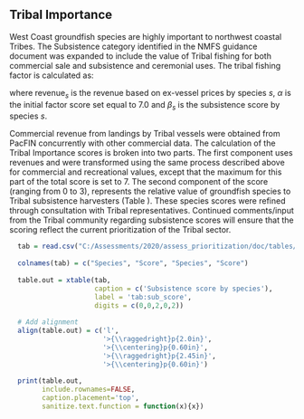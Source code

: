 
## Tribal Importance

West Coast groundfish species are highly important to northwest coastal Tribes. The Subsistence category identified in the NMFS guidance document was expanded to include the value of Tribal fishing for both commercial sale and subsistence and ceremonial uses. The tribal fishing factor is calculated as:
  
  \begin{centering}

$t_{s} = \frac{\alpha}{\text{max}(\text{revenue}_{s})} \text{revenue}_{s}^{0.18} + \beta_s$
    
    \end{centering}
  
  where $\text{revenue}_s$ is the revenue based on ex-vessel prices by species $s$, $\alpha$ is the initial factor score set equal to 7.0 and $\beta_s$ is the subsistence score by species $s$.
  
  Commercial revenue from landings by Tribal vessels were obtained from PacFIN concurrently with other commercial data.  The calculation of the Tribal Importance scores is broken into two parts.  The first component uses revenues and were transformed using the same process described above for commercial and recreational values, except that the maximum for this part of the total score is set to 7. The second component of the score (ranging from 0 to 3), represents the relative value of groundfish species to Tribal subsistence harvesters (Table \ref{tab:sub_score}).  These species scores were refined through consultation with Tribal representatives.  Continued comments/input from the Tribal community regarding subsistence scores will ensure that the scoring reflect the current prioritization of the Tribal sector. 
  
```r
  tab = read.csv("C:/Assessments/2020/assess_prioritization/doc/tables/subsistence_score.csv", header = TRUE) 
  
  colnames(tab) = c("Species", "Score", "Species", "Score")
  
  table.out = xtable(tab, 
                     caption = c('Subsistence score by species'),
                     label = 'tab:sub_score',
                     digits = c(0,0,2,0,2))
  
  # Add alignment  
  align(table.out) = c('l',
                       '>{\\raggedright}p{2.0in}',
                       '>{\\centering}p{0.60in}',
                       '>{\\raggedright}p{2.45in}',
                       '>{\\centering}p{0.60in}')  
  
  print(table.out, 
        include.rownames=FALSE, 
        caption.placement='top',
        sanitize.text.function = function(x){x})
  
```
  
\FloatBarrier